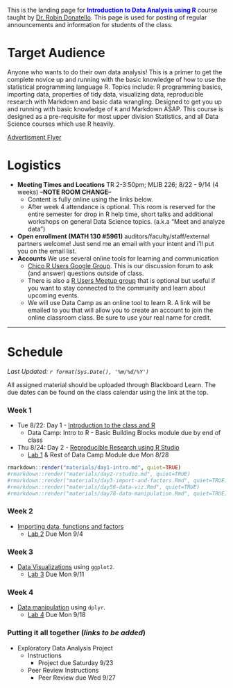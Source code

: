 
<br><br>

This is the landing page for <span style="color:blue">**Introduction to Data Analysis using R**</span> course taught by [Dr. Robin Donatello](www.norcalbiostat.com). This page is used for posting of regular announcements and information for students of the class. 

# Target Audience
Anyone who wants to do their own data analysis! This is a primer to get the complete novice up and running with the basic knowledge of how to use the statistical programming language R. Topics include: R programming basics, importing data, properties of tidy data, visualizing data, reproducible research with Markdown and basic data wrangling. Designed to get you up and running with basic knowledge of `R` and Markdown ASAP. This course is designed as a pre-requisite for most upper division Statistics, and all Data Science courses which use R heavily.

[Advertisment Flyer](Ad_flyer_F17.pdf)

# Logistics

* **Meeting Times and Locations** TR 2-3:50pm; MLIB 226;  8/22 - 9/14 (4 weeks) **--NOTE ROOM CHANGE--**
    - Content is fully online using the links below.  
    - After week 4 attendance is optional. This room is reserved for the entire semester for drop in R help time, short talks and additional workshops on general Data Science topics. (a.k.a "Meet and analyze data")
* **Open enrollment (MATH 130 #5961)** auditors/faculty/staff/external partners welcome! Just send me an email with your intent and i'll put you on the email list. 
* **Accounts** We use several online tools for learning and communication
    - [Chico R Users Google Group](https://groups.google.com/forum/#!forum/chico-rug). This is our discussion forum to ask (and answer) questions outside of class. 
    - There is also a [R Users Meetup group](https://www.meetup.com/Chico-R-Users-Group/) that is optional but useful if you want to stay connected to the community and learn about upcoming events. 
    - We will use Data Camp as an online tool to learn R. A link will be emailed to you that will allow you to create an account to join the online classroom class. Be sure to use your real name for credit.  

--------------------------------

# Schedule

_Last Updated: `r format(Sys.Date(), '%m/%d/%Y')` _

All assigned material should be uploaded through Blackboard Learn. The due dates can be found on the class calendar using the link at the top. 

### Week 1
* Tue 8/22: Day 1 - [Introduction to the class and R](materials/day1-intro.html)
    - Data Camp: Intro to R - Basic Building Blocks module due by end of class
* Thu 8/24: Day 2 - [Reproducible Research using R Studio](materials/day2-rstudio.html)
    - [Lab 1](materials/lab1.Rmd) & Rest of Data Camp Module due Mon 8/28
    
```r
rmarkdown::render("materials/day1-intro.md", quiet=TRUE)
#rmarkdown::render("materials/day2-rstudio.md", quiet=TRUE)
#rmarkdown::render("materials/day3-import-and-factors.Rmd", quiet=TRUE)
#rmarkdown::render("materials/day56-data-viz.Rmd", quiet=TRUE)
#rmarkdown::render("materials/day78-data-manipulation.Rmd", quiet=TRUE)
```

### Week 2
* [Importing data, functions and factors](materials/day3-import-and-factors.html)
    - [Lab 2](materials/lab2.Rmd) Due Mon 9/4
    
### Week 3
* [Data Visualizations](materials/day56-data-viz.html) using `ggplot2`.
    - [Lab 3](materials/lab3.Rmd) Due Mon 9/11

### Week 4
* [Data manipulation](materials/day78-data-manipulation.html) using `dplyr`.
    - [Lab 4](materials/lab4.Rmd) Due Mon 9/18

### Putting it all together (_links to be added_)
* Exploratory Data Analysis Project
    - Instructions
        - Project due Saturday 9/23
    - Peer Review Instructions
        - Peer Review due Wed 9/27
    



